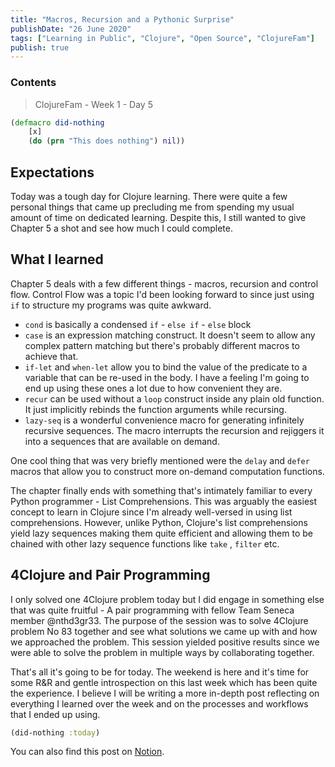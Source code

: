 ```yaml
---
title: "Macros, Recursion and a Pythonic Surprise"
publishDate: "26 June 2020"
tags: ["Learning in Public", "Clojure", "Open Source", "ClojureFam"]
publish: true
---
```


### Contents

> ClojureFam - Week 1 - Day 5

```clojure
(defmacro did-nothing
	[x]
	(do (prn "This does nothing") nil))
```

## Expectations

Today was a tough day for Clojure learning. There were quite a few personal things that came up precluding me from spending my usual amount of time on dedicated learning. Despite this, I still wanted to give Chapter 5 a shot and see how much I could complete.

## What I learned

Chapter 5 deals with a few different things - macros, recursion and control flow. Control Flow was a topic I'd been looking forward to since just using `if` to structure my programs was quite awkward.

- `cond` is basically a condensed `if` - `else if` - `else` block
- `case` is an expression matching construct. It doesn't seem to allow any complex pattern matching but there's probably different macros to achieve that.
- `if-let` and `when-let` allow you to bind the value of the predicate to a variable that can be re-used in the body. I have a feeling I'm going to end up using these ones a lot due to how convenient they are.
- `recur` can be used without a `loop` construct inside any plain old function. It just implicitly rebinds the function arguments while recursing.
- `lazy-seq` is a wonderful convenience macro for generating infinitely recursive sequences. The macro interrupts the recursion and rejiggers it into a sequences that are available on demand.

One cool thing that was very briefly mentioned were the `delay` and `defer` macros that allow you to construct more on-demand computation functions.

The chapter finally ends with something that's intimately familiar to every Python programmer - List Comprehensions. This was arguably the easiest concept to learn in Clojure since I'm already well-versed in using list comprehensions. However, unlike Python, Clojure's list comprehensions yield lazy sequences making them quite efficient and allowing them to be chained with other lazy sequence functions like `take` , `filter` etc.

## 4Clojure and Pair Programming

I only solved one 4Clojure problem today but I did engage in something else that was quite fruitful - A pair programming with fellow Team Seneca member @nthd3gr33. The purpose of the session was to solve 4Clojure problem No 83 together and see what solutions we came up with and how we approached the problem. This session yielded positive results since we were able to solve the problem in multiple ways by collaborating together.

That's all it's going to be for today. The weekend is here and it's time for some R&R and gentle introspection on this last week which has been quite the experience. I believe I will be writing a more in-depth post reflecting on everything I learned over the week and on the processes and workflows that I ended up using.

```clojure
(did-nothing :today)
```

You can also find this post on [Notion](https://www.notion.so/itsrainingmani/Clojure-Fam-Week-1-Day-5-b6d9202aadc740ea828ede4ebaeee3c5).
